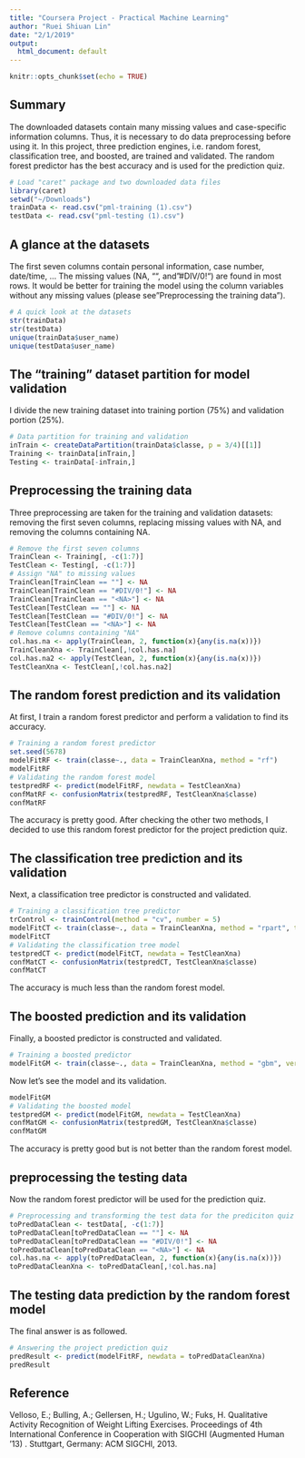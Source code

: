 ```yaml
---
title: "Coursera Project - Practical Machine Learning"
author: "Ruei Shiuan Lin"
date: "2/1/2019"
output:
  html_document: default
---
```


```r
knitr::opts_chunk$set(echo = TRUE)
```

## Summary
The downloaded datasets contain many missing values and case-specific information columns. Thus, it is necessary to do data preprocessing before using it. In this project, three prediction engines, i.e. random forest, classification tree, and boosted, are trained and validated. The random forest predictor has the best accuracy and is used for the prediction quiz.

```r
# Load "caret" package and two downloaded data files
library(caret)
setwd("~/Downloads")
trainData <- read.csv("pml-training (1).csv")
testData <- read.csv("pml-testing (1).csv")
```

## A glance at the datasets
The first seven columns contain personal information, case number, date/time, ... The missing values (NA, "", and "#DIV/0!") are found in most rows. It would be better for training the model using the column variables without any missing values (please see "Preprocessing the training data").

```r
# A quick look at the datasets
str(trainData)
str(testData)
unique(trainData$user_name)
unique(testData$user_name)
```

## The "training" dataset partition for model validation
I divide the new training dataset into training portion (75%) and validation portion (25%).
```r
# Data partition for training and validation
inTrain <- createDataPartition(trainData$classe, p = 3/4)[[1]]
Training <- trainData[inTrain,]
Testing <- trainData[-inTrain,]
```

## Preprocessing the training data
Three preprocessing are taken for the training and validation datasets: removing the first seven columns, replacing missing values with NA, and removing the columns containing NA.
```r
# Remove the first seven columns
TrainClean <- Training[, -c(1:7)]
TestClean <- Testing[, -c(1:7)]
# Assign "NA" to missing values
TrainClean[TrainClean == ""] <- NA
TrainClean[TrainClean == "#DIV/0!"] <- NA
TrainClean[TrainClean == "<NA>"] <- NA
TestClean[TestClean == ""] <- NA
TestClean[TestClean == "#DIV/0!"] <- NA
TestClean[TestClean == "<NA>"] <- NA
# Remove columns containing "NA"
col.has.na <- apply(TrainClean, 2, function(x){any(is.na(x))})
TrainCleanXna <- TrainClean[,!col.has.na]
col.has.na2 <- apply(TestClean, 2, function(x){any(is.na(x))})
TestCleanXna <- TestClean[,!col.has.na2]
```

## The random forest prediction and its validation
At first, I train a random forest predictor and perform a validation to find its accuracy.
```r
# Training a random forest predictor
set.seed(5678)
modelFitRF <- train(classe~., data = TrainCleanXna, method = "rf")
modelFitRF
# Validating the random forest model
testpredRF <- predict(modelFitRF, newdata = TestCleanXna)
confMatRF <- confusionMatrix(testpredRF, TestCleanXna$classe)
confMatRF
```
The accuracy is pretty good. After checking the other two methods, I decided to use this random forest predictor for the project prediction quiz.

## The classification tree prediction and its validation
Next, a classification tree predictor is constructed and validated.
```r
# Training a classification tree predictor
trControl <- trainControl(method = "cv", number = 5)
modelFitCT <- train(classe~., data = TrainCleanXna, method = "rpart", trControl=trControl)
modelFitCT
# Validating the classification tree model
testpredCT <- predict(modelFitCT, newdata = TestCleanXna)
confMatCT <- confusionMatrix(testpredCT, TestCleanXna$classe)
confMatCT
```
The accuracy is much less than the random forest model.

## The boosted prediction and its validation
Finally, a boosted predictor is constructed and validated.
```r
# Training a boosted predictor
modelFitGM <- train(classe~., data = TrainCleanXna, method = "gbm", verbose = FALSE)
```
Now let's see the model and its validation.
```r
modelFitGM
# Validating the boosted model
testpredGM <- predict(modelFitGM, newdata = TestCleanXna)
confMatGM <- confusionMatrix(testpredGM, TestCleanXna$classe)
confMatGM
```
The accuracy is pretty good but is not better than the random forest model.

## preprocessing the testing data
Now the random forest predictor will be used for the prediction quiz.
```r
# Preprocessing and transforming the test data for the prediciton quiz
toPredDataClean <- testData[, -c(1:7)]
toPredDataClean[toPredDataClean == ""] <- NA
toPredDataClean[toPredDataClean == "#DIV/0!"] <- NA
toPredDataClean[toPredDataClean == "<NA>"] <- NA
col.has.na <- apply(toPredDataClean, 2, function(x){any(is.na(x))})
toPredDataCleanXna <- toPredDataClean[,!col.has.na]
```

## The testing data prediction by the random forest model
The final answer is as followed.
```r
# Answering the project prediction quiz
predResult <- predict(modelFitRF, newdata = toPredDataCleanXna)
predResult
```

## Reference
Velloso, E.; Bulling, A.; Gellersen, H.; Ugulino, W.; Fuks, H. Qualitative Activity Recognition of Weight Lifting Exercises. Proceedings of 4th International Conference in Cooperation with SIGCHI (Augmented Human '13) . Stuttgart, Germany: ACM SIGCHI, 2013.
